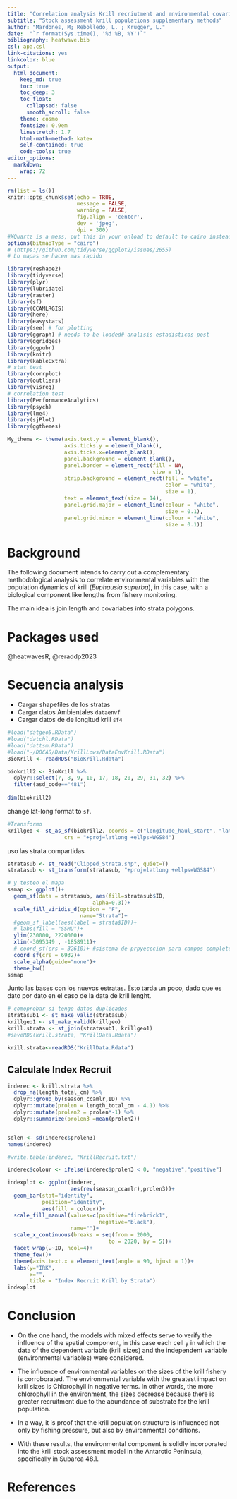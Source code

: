 ```yaml
---
title: "Correlation analysis Krill recriutment and environmental covariables"
subtitle: "Stock assessment krill populations supplementary methods"
author: "Mardones, M; Rebolledo, L. ; Krugger, L."
date:  "`r format(Sys.time(), '%d %B, %Y')`"
bibliography: heatwave.bib
csl: apa.csl
link-citations: yes
linkcolor: blue
output:
  html_document:
    keep_md: true
    toc: true
    toc_deep: 3
    toc_float:
      collapsed: false
      smooth_scroll: false
    theme: cosmo
    fontsize: 0.9em
    linestretch: 1.7
    html-math-method: katex
    self-contained: true
    code-tools: true
editor_options: 
  markdown: 
    wrap: 72
---
```


```r
rm(list = ls())
knitr::opts_chunk$set(echo = TRUE,
                      message = FALSE,
                      warning = FALSE,
                      fig.align = 'center',
                      dev = 'jpeg',
                      dpi = 300)
#XQuartz is a mess, put this in your onload to default to cairo instead
options(bitmapType = "cairo") 
# (https://github.com/tidyverse/ggplot2/issues/2655)
# Lo mapas se hacen mas rapido
```

```r
library(reshape2)
library(tidyverse)
library(plyr)
library(lubridate)
library(raster)
library(sf)
library(CCAMLRGIS)
library(here)
library(easystats)
library(see) # for plotting
library(ggraph) # needs to be loaded# analisis estadisticos post
library(ggridges)
library(ggpubr)
library(knitr)
library(kableExtra)
# stat test
library(corrplot)
library(outliers)
library(visreg)
# correlation test 
library(PerformanceAnalytics)
library(psych)
library(lme4)
library(sjPlot)
library(ggthemes)
```



```r
My_theme <- theme(axis.text.y = element_blank(),
                  axis.ticks.y = element_blank(),
                  axis.ticks.x=element_blank(),
                  panel.background = element_blank(),
                  panel.border = element_rect(fill = NA, 
                                              size = 1),
                  strip.background = element_rect(fill = "white", 
                                                  color = "white",
                                                  size = 1),
                  text = element_text(size = 14),
                  panel.grid.major = element_line(colour = "white",
                                                  size = 0.1),
                  panel.grid.minor = element_line(colour = "white",
                                                  size = 0.1))
```

# Background

The following document intends to carry out a complementary
methodological analysis to correlate environmental variables with the
population dynamics of krill (*Euphausia superba*), in this case, with a biological component like lengths from fishery monitoring.

The main idea is join length and covariabes into strata polygons.

# Packages used 

@heatwavesR, @reraddp2023

# Secuencia analysis

- Cargar shapefiles de los stratas
- Cargar datos Ambientales `dataenvf`
- Cargar datos de de longitud krill `sf4`

```r
#load("datgeo5.RData")
#load("datchl.RData")
#load("dattsm.RData")
#load("~/DOCAS/Data/KrillLows/DataEnvKrill.RData")
BioKrill <- readRDS("BioKrill.Rdata")
```


```r
biokrill2 <- BioKrill %>% 
  dplyr::select(7, 8, 9, 10, 17, 18, 20, 29, 31, 32) %>% 
  filter(asd_code=="481") 
  
dim(biokrill2)
```


change lat-long format to `sf`.

```r
#Transformo
krillgeo <- st_as_sf(biokrill2, coords = c("longitude_haul_start", "latitude_haul_start"),  
                  crs = "+proj=latlong +ellps=WGS84")
```

uso las strata compartidas 
```r
stratasub <- st_read("Clipped_Strata.shp", quiet=T)
stratasub <- st_transform(stratasub, "+proj=latlong +ellps=WGS84")

```


```r
# y testeo el mapa
ssmap <- ggplot()+
  geom_sf(data = stratasub, aes(fill=stratasub$ID, 
                           alpha=0.3))+
  scale_fill_viridis_d(option = "F",
                       name="Strata")+
  #geom_sf_label(aes(label = strata$ID))+
  # labs(fill = "SSMU")+
  ylim(230000, 2220000)+
  xlim(-3095349 , -1858911)+
  # coord_sf(crs = 32610)+ #sistema de prpyecccion para campos completos
  coord_sf(crs = 6932)+
  scale_alpha(guide="none")+
  theme_bw()
ssmap
```
Junto las bases con los nuevos estratas. Esto tarda un poco, dado que es dato por dato en el caso de la data de krill lenght. 

```r

# comoprobar si tengo datos duplicados
stratasub1 <- st_make_valid(stratasub)
krillgeo1 <- st_make_valid(krillgeo)
krill.strata <- st_join(stratasub1, krillgeo1)
#saveRDS(krill.strata, "KrillData.Rdata")
```

```r
krill.strata<-readRDS("KrillData.Rdata") 
```


## Calculate Index Recruit

```r
inderec <- krill.strata %>% 
  drop_na(length_total_cm) %>% 
  dplyr::group_by(season_ccamlr,ID) %>% 
  dplyr::mutate(prolen = length_total_cm - 4.1) %>% 
  dplyr::mutate(prolen2 = prolen*-1) %>% 
  dplyr::summarize(prolen3 =mean(prolen2))


sdlen <- sd(inderec$prolen3)
names(inderec)

#write.table(inderec, "KrillRecruit.txt")
```


```r
inderec$colour <- ifelse(inderec$prolen3 < 0, "negative","positive")

indexplot <- ggplot(inderec,
                    aes(rev(season_ccamlr),prolen3))+
  geom_bar(stat="identity",
           position="identity",
           aes(fill = colour))+
  scale_fill_manual(values=c(positive="firebrick1",
                             negative="black"),
                    name="")+
  scale_x_continuous(breaks = seq(from = 2000, 
                                to = 2020, by = 5))+
  facet_wrap(.~ID, ncol=4)+
  theme_few()+
  theme(axis.text.x = element_text(angle = 90, hjust = 1))+
  labs(y="IRK",
       x="",
       title = "Index Recruit Krill by Strata")
indexplot
```




# Conclusion

-   On the one hand, the models with mixed effects serve to verify the
    influence of the spatial component, in this case each cell y in
    which the data of the dependent variable (krill sizes) and the
    independent variable (environmental variables) were considered.

-   The influence of environmental variables on the sizes of the krill
    fishery is corroborated. The environmental variable with the
    greatest impact on krill sizes is Chlorophyll in negative terms. In
    other words, the more chlorophyll in the environment, the sizes
    decrease because there is greater recruitment due to the abundance
    of substrate for the krill population.

-   In a way, it is proof that the krill population structure is
    influenced not only by fishing pressure, but also by environmental
    conditions.

-   With these results, the environmental component is solidly
    incorporated into the krill stock assessment model in the Antarctic
    Peninsula, specifically in Subarea 48.1.

# References





